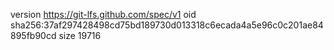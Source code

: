 version https://git-lfs.github.com/spec/v1
oid sha256:37af297428498cd75bd189730d013318c6ecada4a5e96c0c201ae84895fb90cd
size 19716

